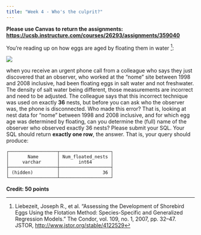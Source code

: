 ```yaml
---
title: "Week 4 - Who's the culprit?"
---
```


**Please use Canvas to return the assignments: <https://ucsb.instructure.com/courses/26293/assignments/359040>**

You're reading up on how eggs are aged by floating them in water [^1]:

[^1]: Liebezeit, Joseph R., et al. "Assessing the Development of Shorebird Eggs Using the Flotation Method: Species-Specific and Generalized Regression Models." The Condor, vol. 109, no. 1, 2007, pp. 32--47. JSTOR, <http://www.jstor.org/stable/4122529>

![](egg-float-graph.png)

when you receive an urgent phone call from a colleague who says they just discovered that an observer, who worked at the "nome" site between 1998 and 2008 inclusive, had been floating eggs in salt water and not freshwater. The density of salt water being different, those measurements are incorrect and need to be adjusted. The colleague says that this incorrect technique was used on exactly **36** nests, but before you can ask who the observer was, the phone is disconnected. Who made this error? That is, looking at nest data for "nome" between 1998 and 2008 inclusive, and for which egg age was determined by floating, can you determine the (full) name of the observer who observed exactly 36 nests? Please submit your SQL. Your SQL should return **exactly one row**, the answer. That is, your query should produce:

```         
┌──────────────────┬───────────────────┐
│       Name       │ Num_floated_nests │
│     varchar      │       int64       │
├──────────────────┼───────────────────┤
│ (hidden)         │                36 │
└──────────────────┴───────────────────┘
```

**Credit: 50 points**
